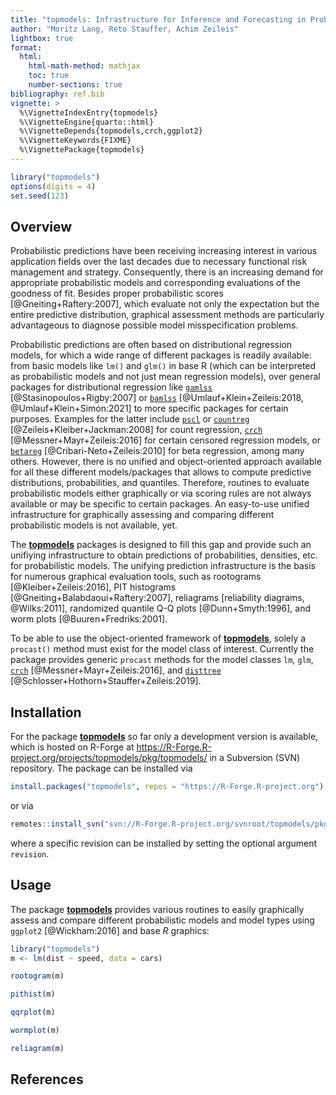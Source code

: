 ```yaml
---
title: "topmodels: Infrastructure for Inference and Forecasting in Probabilistic Models"
author: "Moritz Lang, Reto Stauffer, Achim Zeileis"
lightbox: true
format: 
  html:
    html-math-method: mathjax
    toc: true
    number-sections: true
bibliography: ref.bib
vignette: >
  %\VignetteIndexEntry{topmodels}
  %\VignetteEngine{quarto::html}
  %\VignetteDepends{topmodels,crch,ggplot2}
  %\VignetteKeywords{FIXME}
  %\VignettePackage{topmodels}
---
```


```r
library("topmodels")
options(digits = 4)
set.seed(123)
```

## Overview

Probabilistic predictions have been receiving increasing interest in various
application fields over the last decades due to necessary functional risk management and
strategy. Consequently, there is an increasing demand for appropriate probabilistic models
and corresponding evaluations of the goodness of fit. Besides proper probabilistic
scores [@Gneiting+Raftery:2007], which evaluate not only the expectation but the entire
predictive distribution, graphical assessment methods are particularly advantageous
to diagnose possible model misspecification problems.

Probabilistic predictions are often based on distributional regression models,
for which a wide range of different packages is readily available: from basic
models like `lm()` and `glm()` in base R (which can be interpreted as probabilistic
models and not just mean regression models), over general packages for distributional regression like
[`gamlss`](https://CRAN.R-project.org/package=gamlss) [@Stasinopoulos+Rigby:2007] or
[`bamlss`](https://CRAN.R-project.org/package=bamlss) [@Umlauf+Klein+Zeileis:2018, @Umlauf+Klein+Simon:2021]
to more specific packages for certain purposes. Examples for the latter include
[`pscl`](https://CRAN.R-project.org/package=pscl) or [`countreg`](https://CRAN.R-project.org/package=countreg)
[@Zeileis+Kleiber+Jackman:2008] for count regression,
[`crch`](https://CRAN.R-project.org/package=crch) [@Messner+Mayr+Zeileis:2016]
for certain censored regression models, or
[`betareg`](https://CRAN.R-project.org/package=betareg) [@Cribari-Neto+Zeileis:2010]
for beta regression, among many others.
However, there is no unified and object-oriented approach available for all these
different models/packages that allows to compute predictive distributions, probabilities, and
quantiles. Therefore, routines to evaluate probabilistic models either graphically
or via scoring rules are not always available or may be specific to certain packages.
An easy-to-use unified infrastructure for graphically
assessing and comparing different probabilistic models is not available, yet.

The
[**topmodels**](https://R-Forge.R-project.org/projects/topmodels/)
packages is designed to fill this gap and provide such an unifiying infrastructure to obtain
predictions of probabilities, densities, etc. for
probabilistic models. The unifying prediction infrastructure is the basis for numerous
graphical evaluation tools, such as rootograms [@Kleiber+Zeileis:2016], PIT
histograms [@Gneiting+Balabdaoui+Raftery:2007], reliagrams [reliability
diagrams, @Wilks:2011], randomized quantile Q-Q plots [@Dunn+Smyth:1996], and
worm plots [@Buuren+Fredriks:2001]. 

To be able to use the object-oriented framework of
[**topmodels**](https://R-Forge.R-project.org/projects/topmodels/pkg/topmodels/),
solely a `procast()` method must exist for the model class of interest.
Currently the package provides generic `procast` methods for the model classes
`lm`, `glm`, [`crch`](https://CRAN.R-project.org/package=crch)
[@Messner+Mayr+Zeileis:2016], and
[`disttree`](https://R-Forge.R-project.org/projects/partykit/pkg/disttree/)
[@Schlosser+Hothorn+Stauffer+Zeileis:2019].


## Installation

For the package
[**topmodels**](https://R-Forge.R-project.org/projects/topmodels/pkg/topmodels/)
so far only a development version is available, which is hosted on R-Forge at
<https://R-Forge.R-project.org/projects/topmodels/pkg/topmodels/> in a
Subversion (SVN) repository. The package can be installed via

```r
install.packages("topmodels", repos = "https://R-Forge.R-project.org")
```

or via 

```r
remotes::install_svn("svn://R-Forge.R-project.org/svnroot/topmodels/pkg/topmodels")
```

where a specific revision can be installed by setting the optional argument `revision`.


## Usage

The package
[**topmodels**](https://R-Forge.R-project.org/R/?group_id=2305)
provides various routines to easily graphically assess and compare different
probabilistic models and model types using `ggplot2` [@Wickham:2016] and base
*R* graphics:

```r
library("topmodels")
m <- lm(dist ~ speed, data = cars)
```

```r
rootogram(m)
```

```r
pithist(m)
```

```r
qqrplot(m)
```

```r
wormplot(m)
```

```r
reliagram(m)
```

## References


